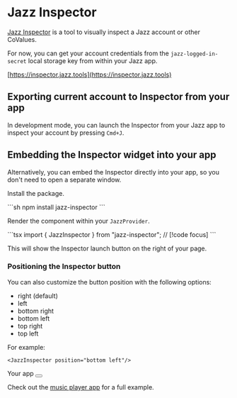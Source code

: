 
# Jazz Inspector

[Jazz Inspector](https://inspector.jazz.tools) is a tool to visually inspect a Jazz account or other CoValues.

For now, you can get your account credentials from the `jazz-logged-in-secret` local storage key from within your Jazz app.

[https://inspector.jazz.tools](https://inspector.jazz.tools)

## Exporting current account to Inspector from your app

In development mode, you can launch the Inspector from your Jazz app to inspect your account by pressing `Cmd+J`.

## Embedding the Inspector widget into your app

Alternatively, you can embed the Inspector directly into your app, so you don't need to open a separate window.

Install the package.

<CodeGroup>
```sh
npm install jazz-inspector
```
</CodeGroup>

Render the component within your `JazzProvider`.

<CodeGroup>
```tsx
import { JazzInspector } from "jazz-inspector";

<JazzProvider>
 // [!code focus]
  <JazzInspector />
</JazzProvider>
```
</CodeGroup>

This will show the Inspector launch button on the right of your page.

### Positioning the Inspector button

You can also customize the button position with the following options:

- right (default)
- left
- bottom right
- bottom left
- top right
- top left

For example:
<CodeGroup>
```tsx
<JazzInspector position="bottom left"/>
```
</CodeGroup>

<div className="bg-stone-200 flex items-center justify-center h-72 relative dark:bg-stone-900 mt-5">
  <span>Your app</span>

  <button className="size-10 p-1.5 border rounded-lg left-4 bottom-4 absolute bg-white shadow-sm" type="button">
    <JazzIcon className="w-full h-auto"/>
  </button>
</div>

Check out the [music player app](https://github.com/garden-co/jazz/blob/main/examples/music-player/src/2_main.tsx) for a full example.
